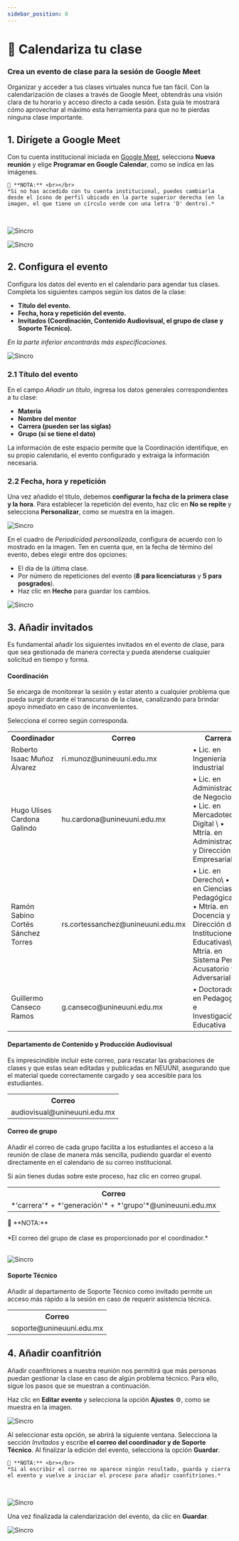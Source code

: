 ```yaml
---
sidebar_position: 8
---
```



# 📅 Calendariza tu clase

### Crea un evento de clase para la sesión de Google Meet

Organizar y acceder a tus clases virtuales nunca fue tan fácil. Con la calendarización de clases a través de Google Meet, 
obtendrás una visión clara de tu horario y acceso directo a cada sesión. Esta guía te mostrará cómo aprovechar al máximo esta 
herramienta para que no te pierdas ninguna clase importante.

## 1. Dirígete a Google Meet

Con tu cuenta institucional iniciada en [Google Meet](https://meet.google.com), selecciona **Nueva reunión**
y elige **Programar en Google Calendar**, como se indica en las imágenes.

<div style={{ backgroundColor: '#D9EDF7', border: '1px solid #0047bb', padding: '10px', borderRadius: '4px', display: 'flex', justifyContent: 'left', alignItems: 'center', boxShadow: '4px 4px 0px 0px rgba(0, 71, 187, 0.5)'  }}>

  <div style={{ textAlign: 'left' }}>
    
    📌 **NOTA:** <br></br>
    *Si no has accedido con tu cuenta institucional, puedes cambiarla desde el ícono de perfil ubicado en la parte superior derecha (en la imagen, el que tiene un círculo verde con una letra 'D' dentro).*

  </div>

</div>

<br />

![Sincro](./img/evento1.jpg)

![Sincro](./img/evento3.jpg)

## 2. Configura el evento

Configura los datos del evento en el calendario para agendar tus clases. Completa los siguientes campos según los datos de la clase:

- **Título del evento.**
- **Fecha, hora y repetición del evento.**
- **Invitados (Coordinación, Contenido Audiovisual, el grupo de clase y Soporte Técnico).**

*En la parte inferior encontrarás más especificaciones.*

![Sincro](./img/evento4.jpg)

### 2.1 Título del evento

En el campo *Añadir un título*, ingresa los datos generales correspondientes a tu clase:

  - **Materia**
  - **Nombre del mentor**
  - **Carrera (pueden ser las siglas)**
  - **Grupo (si se tiene el dato)**

La información de este espacio permite que la Coordinación identifique, en su propio calendario, el evento configurado y
extraiga la información necesaria.

### 2.2 Fecha, hora y repetición

Una vez añadido el título, debemos **configurar la fecha de la primera clase y la hora**. Para establecer la repetición
del evento, haz clic en **No se repite** y selecciona **Personalizar**, como se muestra en la imagen.

![Sincro](./img/evento9.jpg)

En el cuadro de *Periodicidad personalizada*, configura de acuerdo con lo mostrado en la imagen. Ten en cuenta que, en la fecha de
término del evento, debes elegir entre dos opciones:
 - El día de la última clase.
 - Por número de repeticiones del evento (**8 para licenciaturas** y **5 para posgrados**).
 - Haz clic en **Hecho** para guardar los cambios.

![Sincro](./img/evento19.jpg)

## 3. Añadir invitados

Es fundamental añadir los siguientes invitados en el evento de clase, para que sea gestionada de manera correcta y pueda atenderse cualquier
solicitud en tiempo y forma.

#### Coordinación

Se encarga de monitorear la sesión y estar atento a cualquier problema que pueda surgir durante el transcurso de la clase, canalizando para
brindar apoyo inmediato en caso de inconvenientes.

Selecciona el correo según corresponda.

<table>
  <tr>
    <th>Coordinador</th>
    <th>Correo</th>
    <th>Carrera</th>
  </tr>
  <tr>
    <td>Roberto Isaac Muñoz Álvarez</td>
    <td>ri.munoz@unineuuni.edu.mx</td>
    <td>• Lic. en Ingeniería Industrial</td>
  </tr>
  <tr>
    <td>Hugo Ulises Cardona Galindo</td>
    <td>hu.cardona@unineuuni.edu.mx</td>
    <td>
      • Lic. en Administración de Negocios \
      • Lic. en Mercadotecnia Digital \
      • Mtría. en Administración y Dirección Empresarial
    </td>
  </tr>
  <tr>
    <td>Ramón Sabino Cortés Sánchez Torres</td>
    <td>rs.cortessanchez@unineuuni.edu.mx</td>
    <td>
      • Lic. en Derecho\
      • Lic. en Ciencias Pedagógicas\
      • Mtría. en Docencia y Dirección de Instituciones Educativas\
      • Mtría. en Sistema Penal Acusatorio y Adversarial
    </td>
  </tr>
  <tr>
    <td>Guillermo Canseco Ramos</td>
    <td>g.canseco@unineuuni.edu.mx</td>
    <td>• Doctorado en Pedagogía e Investigación Educativa</td>
  </tr>
</table>

#### Departamento de Contenido y Producción Audiovisual

Es imprescindible incluir este correo, para rescatar las grabaciones de clases y que estas sean editadas
 y publicadas en NEUUNI, asegurando que el material quede correctamente cargado y sea accesible para los estudiantes.

<table>
  <tr>
    <th>Correo</th>
  </tr>
  <tr>
    <td>audiovisual@unineuuni.edu.mx</td>
  </tr>
</table>

#### Correo de grupo

Añadir el correo de cada grupo facilita a los estudiantes el acceso a la reunión de clase de manera más sencilla, pudiendo guardar el
evento directamente en el calendario de su correo institucional.

Si aún tienes dudas sobre este proceso, haz clic en <CustomLink href="../Google Meet/correo-grupal.html">correo grupal</CustomLink>.

<table>
  <tr>
    <th>Correo</th>
  </tr>
  <tr>
    <td>*'carrera'* + *'generación'* + *'grupo'*@unineuuni.edu.mx</td>
  </tr>
</table>

<div style={{ backgroundColor: '#D9EDF7', border: '1px solid #0047bb', padding: '10px', borderRadius: '4px', display: 'flex', justifyContent: 'left', alignItems: 'center', boxShadow: '4px 4px 0px 0px rgba(0, 71, 187, 0.5)'  }}>

  <div style={{ textAlign: 'left' }}>
    📌 **NOTA:** <br></br>
    *El correo del grupo de clase es proporcionado por el coordinador.*
  </div>

</div>

<br />

![Sincro](./img/imagen66.jpg)

#### Soporte Técnico

Añadir al departamento de Soporte Técnico como invitado permite un acceso más rápido a la sesión en caso de requerir asistencia técnica.

<table>
  <tr>
    <th>Correo</th>
  </tr>
  <tr>
    <td>soporte@unineuuni.edu.mx</td>
  </tr>
</table>

## 4. Añadir coanfitrión

Añadir coanfitriones a nuestra reunión nos permitirá que más personas puedan gestionar la clase en caso de algún problema técnico.
Para ello, sigue los pasos que se muestran a continuación.

Haz clic en **Editar evento** y selecciona la opción **Ajustes** ⚙, como se muestra en la imagen.

![Sincro](./img/imagen44.jpg)

Al seleccionar esta opción, se abrirá la siguiente ventana. Selecciona la sección *Invitados* y escribe **el correo del coordinador y de
Soporte Técnico**. Al finalizar la edición del evento, selecciona la opción **Guardar**.

<div style={{ backgroundColor: '#D9EDF7', border: '1px solid #0047bb', padding: '10px', borderRadius: '4px', display: 'flex', justifyContent: 'left', alignItems: 'center', boxShadow: '4px 4px 0px 0px rgba(0, 71, 187, 0.5)'  }}>

  <div style={{ textAlign: 'left' }}>
    
    📌 **NOTA:** <br></br>
    *Si al escribir el correo no aparece ningún resultado, guarda y cierra el evento y vuelve a iniciar el proceso para añadir coanfitriones.*


  </div>

</div>

<br />

![Sincro](./img/evento18.jpg)

Una vez finalizada la calendarización del evento, da clic en **Guardar**.

![Sincro](./img/imagen99.jpg)
